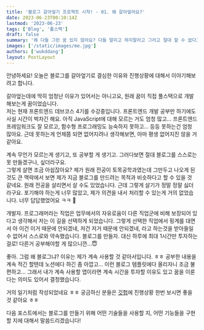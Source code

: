 ```yaml
---
title: '블로그 갈아엎기 프로젝트 시작! - 01. 왜 갈아엎어요?'
date: 2023-06-23T00:10:14Z
lastmod: '2023-06-23'
tags: ['Blog', '풀스택']
draft: false
summary: '왜 다들 그런 꿈 있지 않아요? 다들 말리고 하지말라고 그러고 절대 할 수 없다고 보여도 무조건 다다르고 싶은 그런 꿈. 저한테는 풀스택 개발자가 되는게 그런 꿈이었어요.'
images: ['/static/images/me.jpg']
authors: ['wukddang']
layout: PostLayout
---
```


안녕하세요! 오늘은 블로그를 갈아엎기로 결심한 이유와 진행상황에 대해서 이야기해보려고 합니다. 

갈아엎는데에 딱히 엄청난 이유가 있어서는 아니고요, 원래 꿈이 직접 풀스택으로 개발해보는게 꿈이었습니다.<br/>저는 현재 프론트엔드 데브코스 4기를 수강중입니다. 프론트엔드 개발 공부만 하기에도 사실 시간이 벅차긴 해요. 아직 JavaScript에 대해 모르는 거도 엄청 많고... 프론트엔드 프레임워크도 잘 모르고, 함수형 프로그래밍도 능숙하지 못하고... 등등
못하는건 엄청 많아요. 근데 못하는게 언제쯤 되면 없어지려나 생각해보면, 아마 평생 없어지진 않을 거 같아요. 

계속 무언가 모르는게 생기고, 또 공부할 게 생기고. 그러다보면 절대 블로그를 스스로는 못 만들겠구나, 싶더라구요.<br/> 그렇게 살면 조금 아쉽잖아요?
제가 원래 전공이 토목공학과였는데 그만두고 나오게 된 것도 큰 맥락에서 보면 제가 지금 블로그를 만드려는 목적과 비슷하다고 할 수 있을 것 같네요.
원래 전공을 살리면서 살 수도 있었습니다. 근데 그렇게 살기가 정말 정말 싫더라구요. 포기해야 하는게 너무 많았고, 제가 의견을 내서 처리할 수 있는게 거의 없었습니다. 너무 답답했었어요 ㅋㅋ 🤣

개발자. 프로그래머라는 직업은 업무에서의 자유로움이 다른 직업군에 비해 보장되어 있다고 생각해서 저는 이 길을 선택하게 되었습니다. 그렇게 선택한 직업에서 핑계를 대면서 아 이건 이거 때문에 안되겠네, 저건 저거 때문에 안되겠네,
라고 하는것을 받아들일 수 없어서 스스로와 약속했습니다. 블로그를 만들자. 대신 하루에 최대 1시간만 투자하는 걸로! 다른거 공부해야할 게 많으니깐...😇


좋아. 그럼 왜 블로그냐? 이유는 제가 계속 사용할 것 같아서입니다. ㅎㅎ 공부한 내용을 계속 적긴 할텐데 노션에다 하긴 좀 아깝고... 이런 블로그 템플릿에다 올리자니 조금 불편하고... 
그래서 내가 계속 사용할 앱이라면 계속 시간을 투자할 이유도 있고 꿈을 이룬다는 의미도 있어서 결정했습니다. 

거의 일기처럼 작성되었네요 ㅎㅎ 궁금하신 분들은 [깃헙](https://github.com/wukdddang/dddangBlog__next)에 진행상황 한번 보시면 좋을 것 같아요 ㅎㅎ 

다음 포스트에서는 블로그를 만들기 위해 어떤 기술들을 사용할 지, 어떤 기능들을 구현할 지에 대해서 말씀드리겠습니다!
